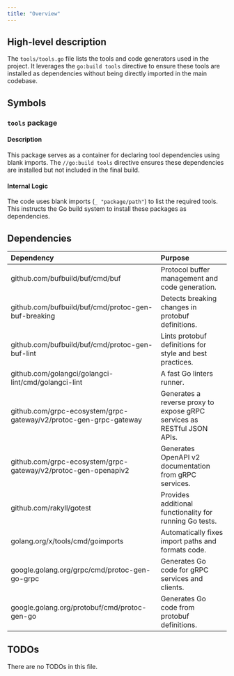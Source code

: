 ```yaml
---
title: "Overview"
---
```


## High-level description
The `tools/tools.go` file lists the tools and code generators used in the project. It leverages the `go:build tools` directive to ensure these tools are installed as dependencies without being directly imported in the main codebase.

## Symbols
### `tools` package
#### Description
This package serves as a container for declaring tool dependencies using blank imports. The `//go:build tools` directive ensures these dependencies are installed but not included in the final build.

#### Internal Logic
The code uses blank imports (`_ "package/path"`) to list the required tools. This instructs the Go build system to install these packages as dependencies.

## Dependencies
| Dependency | Purpose |
|:-----------|:--------|
| github.com/bufbuild/buf/cmd/buf | Protocol buffer management and code generation. |
| github.com/bufbuild/buf/cmd/protoc-gen-buf-breaking | Detects breaking changes in protobuf definitions. |
| github.com/bufbuild/buf/cmd/protoc-gen-buf-lint | Lints protobuf definitions for style and best practices. |
| github.com/golangci/golangci-lint/cmd/golangci-lint | A fast Go linters runner. |
| github.com/grpc-ecosystem/grpc-gateway/v2/protoc-gen-grpc-gateway | Generates a reverse proxy to expose gRPC services as RESTful JSON APIs. |
| github.com/grpc-ecosystem/grpc-gateway/v2/protoc-gen-openapiv2 | Generates OpenAPI v2 documentation from gRPC services. |
| github.com/rakyll/gotest | Provides additional functionality for running Go tests. |
| golang.org/x/tools/cmd/goimports | Automatically fixes import paths and formats code. |
| google.golang.org/grpc/cmd/protoc-gen-go-grpc | Generates Go code for gRPC services and clients. |
| google.golang.org/protobuf/cmd/protoc-gen-go | Generates Go code from protobuf definitions. |

## TODOs
There are no TODOs in this file.
